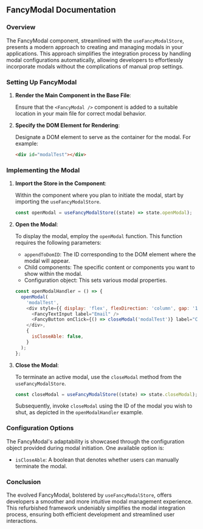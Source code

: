 ## FancyModal Documentation

### Overview

The FancyModal component, streamlined with the `useFancyModalStore`, presents a modern approach to creating and managing modals in your applications. This approach simplifies the integration process by handling modal configurations automatically, allowing developers to effortlessly incorporate modals without the complications of manual prop settings.

### Setting Up FancyModal

1. **Render the Main Component in the Base File**:

   Ensure that the `<FancyModal />` component is added to a suitable location in your main file for correct modal behavior.

2. **Specify the DOM Element for Rendering**:

   Designate a DOM element to serve as the container for the modal. For example:

   ```html
   <div id="modalTest"></div>
   ```

### Implementing the Modal

1. **Import the Store in the Component**:

   Within the component where you plan to initiate the modal, start by importing the `useFancyModalStore`.

   ```javascript
   const openModal = useFancyModalStore((state) => state.openModal);
   ```

2. **Open the Modal**:

   To display the modal, employ the `openModal` function. This function requires the following parameters:

   - `appendToDomID`: The ID corresponding to the DOM element where the modal will appear.
   - Child components: The specific content or components you want to show within the modal.
   - Configuration object: This sets various modal properties.

   ```javascript
   const openModalHandler = () => {
     openModal(
       'modalTest',
       <div style={{ display: 'flex', flexDirection: 'column', gap: '18px' }}>
         <FancyTextInput label="Email" />
         <FancyButton onClick={() => closeModal('modalTest')} label="Close Modal"></FancyButton>
       </div>,
       {
         isCloseAble: false,
       }
     );
   };
   ```

3. **Close the Modal**:

   To terminate an active modal, use the `closeModal` method from the `useFancyModalStore`.

   ```javascript
   const closeModal = useFancyModalStore((state) => state.closeModal);
   ```

   Subsequently, invoke `closeModal` using the ID of the modal you wish to shut, as depicted in the `openModalHandler` example.

### Configuration Options

The FancyModal's adaptability is showcased through the configuration object provided during modal initiation. One available option is:

- `isCloseAble`: A boolean that denotes whether users can manually terminate the modal.

### Conclusion

The evolved FancyModal, bolstered by `useFancyModalStore`, offers developers a smoother and more intuitive modal management experience. This refurbished framework undeniably simplifies the modal integration process, ensuring both efficient development and streamlined user interactions.
